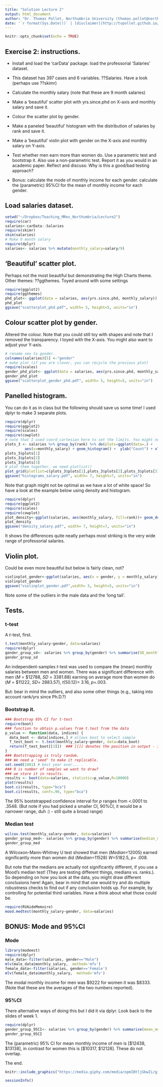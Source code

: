 ```yaml
---
title: "Solution Lecture 2"
output: html_document
author: "Dr. Thomas Pollet, Northumbria University (thomas.pollet@northumbria.ac.uk)"
date: '`r format(Sys.Date())` | [disclaimer](http://tvpollet.github.io/disclaimer)'
---
```


```r
knitr::opts_chunk$set(echo = TRUE)
```

## Exercise 2: instructions.

- Install and load the 'carData' package. load the professorial 'Salaries' dataset.
 
- This dataset has 397 cases and 6 variables. ??Salaries. Have a look (perhaps use ??skimr)
 
- Calculate the monthly salary (note that these are 9 month salaries)
 
- Make a 'beautiful' scatter plot with yrs.since.phd on X-axis and monthly salary and save it.
 
- Colour the scatter plot by gender.
 
- Make a paneled 'beautiful' histogram with the distribution of salaries by rank and save it.

- Make a 'beautiful' violin plot with gender on the X-axis and monthly salary on Y-axis.

- Test whether men earn more than women do. Use a parametric test and bootstrap it. Also use a non-parametric  test. Report it as you would in an academic paper. Reflect and discuss: Why is this a good/bad testing approach?
 
-  Bonus: calculate the mode of monthly income for each gender. calculate the (parametric) 95%CI for the mean of monthly income for each gender. 

## Load salaries dataset.

```r
setwd("~/Dropbox/Teaching_MRes_Northumbria/Lecture2")
require(car)
salaries<-carData::Salaries
require(skimr)
skim(salaries)
# Make 9 month salary
require(dplyr)
salaries<- salaries %>% mutate(monthly_salary=salary/9)
```

## 'Beautiful' scatter plot.

Perhaps not the most beautiful but demonstrating the High Charts theme. Other themes: ??ggthemes. Toyed around with some settings

```r
require(ggplot2)
require(ggthemes)
phd_plot<- ggplot(data = salaries, aes(yrs.since.phd, monthly_salary)) + geom_point(size=2.5, shape=16, alpha=0.5) + theme_hc(12)  + labs(x="Years since Ph.D.", y="Monthly Salary ($)", title="Salary Post-Ph.D.") 
phd_plot
ggsave("scatterplot_phd.pdf", width= 5, height=5, units="in")
```


## Colour scatter plot by gender.

Altered the colour. Note that you could still toy with shapes and note that I removed the transparency. I toyed with the X-axis. You might also want to adjust your Y-axis.

```r
# rename sex to gender.
colnames(salaries)[5] <-"gender"
# make plot (if you are clever, you can recycle the previous plot)
require(scales)
gender_phd_plot<- ggplot(data = salaries, aes(yrs.since.phd, monthly_salary, colour= gender)) + scale_colour_brewer(palette = "Accent") + geom_point(size=2.5, shape=16) + theme_hc(12)  + labs(x="Years since Ph.D.", y="Monthly Salary ($)", title="Salary Post-Ph.D.") + scale_x_continuous(limits=c(-2,60),breaks = pretty_breaks(4))
gender_phd_plot
ggsave("scatterplot_gender_phd.pdf", width= 5, height=5, units="in")
```

## Panelled histogram.
You can do it as in class but the following should save us some time! I used dplyr to make 3 separate plots. 

```r
require(dplyr)
require(ggplot2)
require(scales)
require(cowplot)
# note that I used coord_cartesian here to set the limits. You might need to peak a couple of times to get a sensible range.
plots_3 <- salaries %>% group_by(rank) %>% do(plots=ggplot(data=.) +
         aes(x=monthly_salary) + geom_histogram() +  ylab("Count") + xlab("Monthly Salary (US$)") + ggtitle(unique(.$rank)) + theme_gdocs(11) + coord_cartesian(xlim=c(5000,30000),ylim=c(0,30)) + scale_x_continuous(breaks = pretty_breaks(6)) + scale_y_continuous(breaks = pretty_breaks(4)))
plots_3$plots[1]
plots_3$plots[2]
plots_3$plots[3]
# plot them together, we need plotlist()
plot_grid(plotlist=c(plots_3$plots[1],plots_3$plots[2],plots_3$plots[3]), align="h")
ggsave("histograms_salary.pdf", width= 7, height=7, units="in")

```

Note that graph might not be optimal as we have a lot of white space! So have a look at the example below using density and histogram.

```r
require(dplyr)
require(ggplot2)
require(scales)
require(cowplot)
plot_density<-ggplot(salaries, aes(monthly_salary, fill=rank))+ geom_density(alpha=.4) + scale_fill_brewer(palette = "Pastel2") + geom_histogram(aes(y=..density..), alpha=0.5,position="identity") + ylab("Density") + xlab("Monthly Salary (US$)") + theme_fivethirtyeight(11)
plot_density 
ggsave("density_salary.pdf", width= 7, height=7, units="in")
```

It shows the differences quite neatly perhaps most striking is the very wide range of professorial salaries.

## Violin plot.

Could be even more beautiful but below is fairly clean, not?

```r
violinplot_gender<-ggplot(salaries, aes(x = gender, y = monthly_salary)) + geom_violin() + geom_boxplot(width = 0.2) + ylab("Monthly Salary (US$)") + xlab("Gender") + theme_economist_white(12)
violinplot_gender
ggsave("violinplot_gender.pdf",width= 5, height=5, units="in") 
```

Note some of the outliers in the male data and the 'long tail'. 

## Tests.

### t-test
A _t_-test, first.

```r
t.test(monthly_salary~gender, data=salaries)
require(dplyr)
gender_group_sd<- salaries %>% group_by(gender) %>% summarise(SD_monthly=sd(monthly_salary))
gender_group_sd
```

An independent-samples _t_-test was used to compare the (mean) monthly salaries between men and women. There was a significant difference with men (_M_ = \$12788, _SD_ = 3381.88) earning on average more than women do (_M_ = \$11222, _SD_= 2883.57), _t_(50.12)= 3.16, _p_=.003.

But: bear in mind the outliers, and also some other things (e.g., taking into account rank/yrs since Ph.D.?)

### Bootstrap it.

```r
### Bootstrap 95% CI for t-test
require(boot)
### function to obtain p.values from t.test from the data 
p_value <- function(data, indices) {
  data_boot <- data[indices,] # allows boot to select sample 
  T_test_boot <- t.test(monthly_salary~gender, data=data_boot)
  return(T_test_boot[[3]])  ### [[]] denotes the position in output - 3rd element
} 
### Bootstrapping is truly random.
### We need a 'seed' to make it replicable.
set.seed(1981) # best year ever... .
### R is number of samples we want to draw?
### we store it in results.
results <- boot(data=salaries, statistic=p_value,R=10000)
plot(results)
boot.ci(results, type="bca")
boot.ci(results, conf=.90, type="bca")

```

The 95% bootstrapped confidence interval for _p_ ranges from <.0001 to .3548. (But note if you had picked a smaller CI, 90%CI, it would be a narrower range, duh :) - still quite a broad range)

### Median test

```r
wilcox.test(monthly_salary~gender, data=salaries)
gender_group_med<- salaries %>% group_by(gender) %>% summarise(median_monthly=median(monthly_salary))
gender_group_med
```

A Wilcoxon-Mann-Whitney U test showed that men (_Median_=12005) earned significantly more than women did (_Median_=11528) _W_=5182.5, _p_= .008.

But note that the medians are actually not significantly different, if you use a Mood's median test! (They are testing different things, medians vs. ranks.). So depending on how you look at the data, you might draw different conclusions here! Again, bear in mind that one would try and do multiple robustness checks to find out if any conclusion holds up. For example, by controlling for potential third variables. Have a think about what those could be.

```r
require(RVAideMemoire)
mood.medtest(monthly_salary~gender, data=salaries)
```

## BONUS: Mode and 95%CI

### Mode

```r
library(modeest)
require(dplyr)
male_data<-filter(salaries, gender=="Male")
mlv(male_data$monthly_salary,  method='mfv')
female_data<-filter(salaries, gender=='Female')
mlv(female_data$monthly_salary,  method='mfv')

```
The modal monthly income for men was \$9222 for women it was \$8333. (Note that these are the averages of the two numbers reported).

### 95%CI 

There alternative ways of doing this but I did it via dplyr. Look back to the slides of week 1.

```r
require(dplyr)
gender_group_95CI<- salaries %>% group_by(gender) %>% summarise(mean_monthly=mean(monthly_salary), SD_monthly=sd(monthly_salary), se_monthly=SD_monthly/sqrt(length(monthly_salary)), LL=(mean_monthly - 1.96*se_monthly), UL= (mean_monthly + 1.96*se_monthly))
gender_group_95CI
```
The (parametric) 95% CI for mean monthly income of men is [\$12438, \$13138], in contrast for women this is [\$10317, \$12128]. These do not overlap.


The end.

```r
knitr::include_graphics("https://media.giphy.com/media/opmIBtljGbwZi/giphy.gif")
```

```r
sessionInfo()
```

